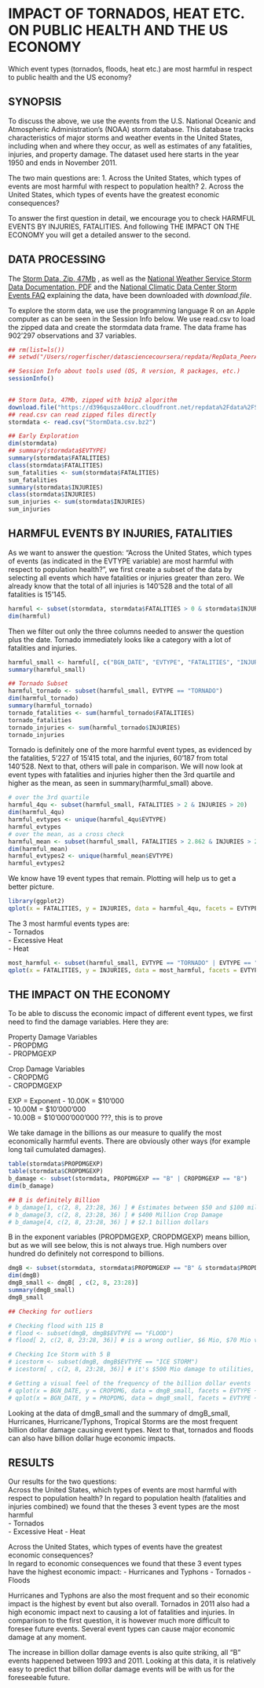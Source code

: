 # IMPACT OF TORNADOS, HEAT ETC. ON PUBLIC HEALTH AND THE US ECONOMY
Which event types (tornados, floods, heat etc.) are most harmful in respect to public health and the US economy?

## SYNOPSIS 
To discuss the above, we use the events from the U.S. National Oceanic and Atmospheric Administration's (NOAA) storm database. This database tracks characteristics of major storms and weather events in the United States, including when and where they occur, as well as estimates of any fatalities, injuries, and property damage. The dataset used here starts in the year 1950 and ends in November 2011.

The two main questions are: 
1. Across the United States, which types of events are most harmful with respect to population health?
2. Across the United States, which types of events have the greatest economic consequences?

To answer the first question in detail, we encourage you to check HARMFUL EVENTS BY INJURIES, FATALITIES. And following THE IMPACT ON THE ECONOMY you will get a detailed answer to the second.


## DATA PROCESSING
The [Storm Data, Zip, 47Mb](https://d396qusza40orc.cloudfront.net/repdata%2Fdata%2FStormData.csv.bz2) , as well as the [National Weather Service Storm Data Documentation, PDF](https://d396qusza40orc.cloudfront.net/repdata%2Fpeer2_doc%2Fpd01016005curr.pdf) and the [National Climatic Data Center Storm Events FAQ](https://d396qusza40orc.cloudfront.net/repdata%2Fpeer2_doc%2FNCDC%20Storm%20Events-FAQ%20Page.pdf) explaining the data, have been downloaded with *download.file*. 

To explore the storm data, we use the programming language R on an Apple computer as can be seen in the Session Info below.
We use read.csv to load the zipped data and create the stormdata data frame. The data frame has 902'297 observations and 37 variables.


```r
## rm(list=ls())
## setwd("/Users/rogerfischer/datasciencecoursera/repdata/RepData_PeerAssessment2")

## Session Info about tools used (OS, R version, R packages, etc.)
sessionInfo()
  

## Storm Data, 47Mb, zipped with bzip2 algorithm
download.file("https://d396qusza40orc.cloudfront.net/repdata%2Fdata%2FStormData.csv.bz2", "StormData.csv.bz2", method="curl")
## read.csv can read zipped files directly
stormdata <- read.csv("StormData.csv.bz2")

## Early Exploration
dim(stormdata)
## summary(stormdata$EVTYPE)
summary(stormdata$FATALITIES)
class(stormdata$FATALITIES)
sum_fatalities <- sum(stormdata$FATALITIES)
sum_fatalities
summary(stormdata$INJURIES)
class(stormdata$INJURIES)
sum_injuries <- sum(stormdata$INJURIES)
sum_injuries 
```


## HARMFUL EVENTS BY INJURIES, FATALITIES
As we want to answer the question: "Across the United States, which types of events (as indicated in the EVTYPE variable) are most harmful with respect to population health?", we first  create a subset of the data by selecting all events which have fatalities or injuries greater than zero. We already know that the total of all injuries is 140'528 and the total of all fatalities is 15'145.

```r
harmful <- subset(stormdata, stormdata$FATALITIES > 0 & stormdata$INJURIES > 0)
dim(harmful)
```

Then we filter out only the three columns needed to answer the question plus the date. Tornado immediately looks like a category with a lot of fatalities and injuries.

```r
harmful_small <- harmful[, c("BGN_DATE", "EVTYPE", "FATALITIES", "INJURIES")]
summary(harmful_small)

## Tornado Subset
harmful_tornado <- subset(harmful_small, EVTYPE == "TORNADO")
dim(harmful_tornado)
summary(harmful_tornado)
tornado_fatalities <- sum(harmful_tornado$FATALITIES)
tornado_fatalities
tornado_injuries <- sum(harmful_tornado$INJURIES)
tornado_injuries
```

Tornado is definitely one of the more harmful event types, as evidenced by the fatalities, 5'227 of 15'415 total, and the injuries, 60'187 from total 140'528. Next to that, others will pale in comparison. We will now look at event types with fatalities and injuries higher then the 3rd quartile and higher as the mean, as seen in summary(harmful_small) above. 

```r
# over the 3rd quartile
harmful_4qu <- subset(harmful_small, FATALITIES > 2 & INJURIES > 20)
dim(harmful_4qu)
harmful_evtypes <- unique(harmful_4qu$EVTYPE)
harmful_evtypes
# over the mean, as a cross check
harmful_mean <- subset(harmful_small, FATALITIES > 2.862 & INJURIES > 29.82)
dim(harmful_mean)
harmful_evtypes2 <- unique(harmful_mean$EVTYPE)
harmful_evtypes2
```

We know have 19 event types that remain. Plotting will help us to get a better picture.

```r
library(ggplot2)
qplot(x = FATALITIES, y = INJURIES, data = harmful_4qu, facets = EVTYPE ~ . ,  color = EVTYPE, geom =   c("point"))
```

The 3 most harmful events types are:   
- Tornados    
- Excessive Heat    
- Heat 

```r
most_harmful <- subset(harmful_small, EVTYPE == "TORNADO" | EVTYPE == "EXCESSIVE HEAT" | EVTYPE == "HEAT")
qplot(x = FATALITIES, y = INJURIES, data = most_harmful, facets = EVTYPE ~ . ,  color = EVTYPE, geom =   c("point"))
```


## THE IMPACT ON THE ECONOMY
To be able to discuss the economic impact of different event types, we first need to find the damage variables. Here they are:   

Property Damage Variables  
- PROPDMG   
- PROPMGEXP 

Crop Damage Variables  
- CROPDMG   
- CROPDMGEXP

EXP = Exponent
- 10.00K = $10'000    
- 10.00M = $10'000'000     
- 10.00B = $10'000'000'000 ???, this is to prove    

We take damage in the billions as our measure to qualify the most economically harmful events. There are obviously other ways (for example long tail cumulated damages).

```r
table(stormdata$PROPDMGEXP)
table(stormdata$CROPDMGEXP)
b_damage <- subset(stormdata, PROPDMGEXP == "B" | CROPDMGEXP == "B")
dim(b_damage)

## B is definitely Billion
# b_damage[1, c(2, 8, 23:28, 36) ] # Estimates between $50 and $100 million 
# b_damage[3, c(2, 8, 23:28, 36) ] # $400 Million Crop Damage
# b_damage[4, c(2, 8, 23:28, 36) ] # $2.1 billion dollars
```

B in the exponent variables (PROPDMGEXP, CROPDMGEXP) means billion, but as we will see below, this is not always true. High numbers over hundred do definitely not correspond to billions.

```r
dmgB <- subset(stormdata, stormdata$PROPDMGEXP == "B" & stormdata$PROPDMG > 0 | stormdata$CROPDMGEXP == "B" & stormdata$CROPDMG > 0)
dim(dmgB)
dmgB_small <- dmgB[ , c(2, 8, 23:28)]
summary(dmgB_small)
dmgB_small

## Checking for outliers

# Checking flood with 115 B
# flood <- subset(dmgB, dmgB$EVTYPE == "FLOOD")
# flood[ 2, c(2, 8, 23:28, 36)] # is a wrong outlier, $6 Mio, $70 Mio vs $115 Billion !!!

# Checking Ice Storm with 5 B
# icestorm <- subset(dmgB, dmgB$EVTYPE == "ICE STORM")
# icestorm[ , c(2, 8, 23:28, 36)] # it's $500 Mio damage to utilities, not $5.5 Million crop damage by year/over 10 years

# Getting a visual feel of the frequency of the billion dollar events
# qplot(x = BGN_DATE, y = CROPDMG, data = dmgB_small, facets = EVTYPE ~ . ,  color = EVTYPE, geom =   c("point"))
# qplot(x = BGN_DATE, y = PROPDMG, data = dmgB_small, facets = EVTYPE ~ . ,  color = EVTYPE, geom =   c("point"))
```
    
     
Looking at the data of dmgB_small and the summary of dmgB_small, Hurricanes, Hurricane/Typhons, Tropical Storms are the most frequent billion dollar damage causing event types. Next to that, tornados and floods can also have billion dollar huge economic impacts. 

## RESULTS
Our results for the two questions:   
Across the United States, which types of events are most harmful with respect to population health?
In regard to population health (fatalities and injuries combined) we found that the theses 3 event types are the most harmful     
- Tornados    
- Excessive Heat
- Heat  

Across the United States, which types of events have the greatest economic consequences?     
In regard to economic consequences we found that these 3 event types have the highest economic impact:
- Hurricanes and Typhons
- Tornados
- Floods

Hurricanes and Typhons are also the most frequent and so their economic impact is the highest by event but also overall. Tornados in 2011 also had a high economic impact next to causing a lot of fatalities and injuries. In comparison to the first question, it is however much more difficult to foresee future events. Several event types can cause major economic damage at any moment. 

The increase in billion dollar damage events is also quite striking, all "B" events happened between 1993 and 2011. Looking at this data, it is relatively easy to predict that billion dollar damage events will be with us for the foreseeable future.



